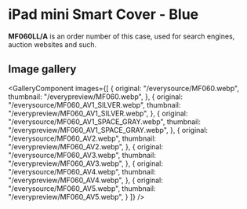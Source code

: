
# iPad mini Smart Cover - Blue

<Callout type='info' emoji='👉🏻'>**MF060LL/A** is an order number of this case, used for search engines, auction websites and such.</Callout>

## Image gallery

<GalleryComponent
    images={[
      {
        original: "/everysource/MF060.webp",
        thumbnail: "/everypreview/MF060.webp",
      },
      {
        original: "/everysource/MF060_AV1_SILVER.webp",
        thumbnail: "/everypreview/MF060_AV1_SILVER.webp",
      },
      {
        original: "/everysource/MF060_AV1_SPACE_GRAY.webp",
        thumbnail: "/everypreview/MF060_AV1_SPACE_GRAY.webp",
      },
      {
        original: "/everysource/MF060_AV2.webp",
        thumbnail: "/everypreview/MF060_AV2.webp",
      },
      {
        original: "/everysource/MF060_AV3.webp",
        thumbnail: "/everypreview/MF060_AV3.webp",
      },
      {
        original: "/everysource/MF060_AV4.webp",
        thumbnail: "/everypreview/MF060_AV4.webp",
      },
      {
        original: "/everysource/MF060_AV5.webp",
        thumbnail: "/everypreview/MF060_AV5.webp",
      }
    ]}
  />
